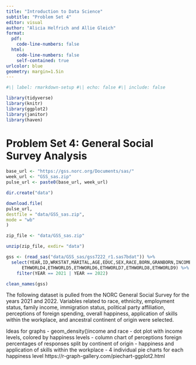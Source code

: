 ```yaml
---
title: "Introduction to Data Science"
subtitle: "Problem Set 4"
editor: visual
author: "Alicia Helfrich and Allie Gleich"
format: 
  pdf:
    code-line-numbers: false
  html: 
    code-line-numbers: false
    self-contained: true
urlcolor: blue
geometry: margin=1.5in
---
```


```r
#\| label: rmarkdown-setup #\| echo: false #\| include: false

library(tidyverse)
library(knitr)
library(ggplot2)
library(janitor)
library(haven)

```

# Problem Set 4: General Social Survey Analysis

```r

base_url <- "https://gss.norc.org/Documents/sas/"
week_url <- "GSS_sas.zip"
pulse_url <- paste0(base_url, week_url)

dir.create("data")

download.file(
pulse_url,
destfile = "data/GSS_sas.zip",
mode = "wb"
)

zip_file <- "data/GSS_sas.zip"

unzip(zip_file, exdir= "data")

gss <- (read_sas("data/GSS_sas/gss7222_r1.sas7bdat")) %>% 
  select(YEAR,ID,WRKSTAT,MARITAL,AGE,EDUC,SEX,RACE,BORN,GRANBORN,INCOME,PARTYID,NATAID,RELIG,HAPPY,CONEDUC,MYSKILLS,HISPANIC,BALLOT,ETHWORLD1,ETHWORLD2,ETHWORLD3,
      ETHWORLD4,ETHWORLD5,ETHWORLD6,ETHWORLD7,ETHWORLD8,ETHWORLD9) %>% 
    filter(YEAR == 2021 | YEAR == 2022) 

clean_names(gss)
```

The following dataset is pulled from the NORC General Social Survey for the years 2021 and 2022. Variables related to race, ethnicity, employment status, family income, immigration status, political party affiliation, perceptions of foreign spending, overall happiness, application of skills within the workplace, and ancestral continent of origin were selected.

Ideas for graphs - geom_density()income and race - dot plot with income levels, colored by happiness levels - column chart of perceptions foreign percentages of responses split by continent of origin - happiness and application of skills within the workplace - 4 individual pie charts for each happiness level https://r-graph-gallery.com/piechart-ggplot2.html
